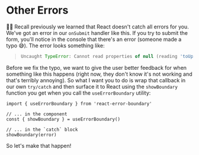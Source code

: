 # Other Errors

👨‍💼 Recall previously we learned that React doesn't catch all errors for you.
We've got an error in our `onSubmit` handler like this. If you try to submit the
form, you'll notice in the console that there's an error (someone made a typo
😅). The error looks something like:

> ```javascript
> Uncaught TypeError: Cannot read properties of null (reading 'toUpperCase')
> ```

Before we fix the typo, we want to give the user better feedback for when
something like this happens (right now, they don't know it's not working and
that's terribly annoying). So what I want you to do is wrap that callback in our
own `try/catch` and then surface it to React using the `showBoundary` function
you get when you call the `useErrorBoundary` utility:

```tsx
import { useErrorBoundary } from 'react-error-boundary'

// ... in the component
const { showBoundary } = useErrorBoundary()

// ... in the `catch` block
showBoundary(error)
```

So let's make that happen!
